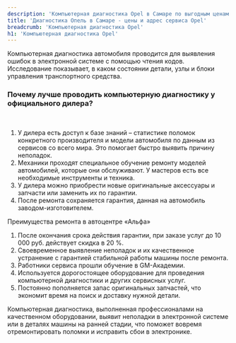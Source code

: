 ```yaml
---
description: 'Компьютерная диагностика Opel в Самаре по выгодным ценам в сертифицированном сервисе Опель.'
title: 'Диагностика Опель в Самаре - цены и адрес сервиса Opel'
breadcrumb: 'Компьютерная диагностика Opel'
h1: 'Компьютерная диагностика Opel'
---
```

<p>
	 Компьютерная диагностика автомобиля проводится для выявления ошибок в электронной системе с помощью чтения кодов. Исследование показывает, в каком состоянии детали, узлы и блоки управления транспортного средства.
</p>
<h3>Почему лучше проводить компьютерную диагностику у официального дилера?</h3>
 <br />
<ol>
	<li>У дилера есть доступ к базе знаний – статистике поломок конкретного производителя и модели автомобиля по данным из сервисов со всего мира. Это помогает быстро выявить причину неполадок.</li>
	<li>Механики проходят специальное обучение ремонту моделей автомобилей, которые они обслуживают. У мастеров есть все необходимые инструменты и техника.</li>
	<li>У дилера можно приобрести новые оригинальные аксессуары и запчасти или заменить их по гарантии.</li>
	<li>После ремонта сохраняется гарантия, данная на автомобиль заводом-изготовителем.</li>
</ol>
<p>
	 Преимущества ремонта в автоцентре «Альфа»
</p>
<ol>
	<li>После окончания срока действия гарантии, при заказе услуг до 10 000 руб. действует скидка в 20 %.</li>
	<li>Своевременное выявление неполадок и их качественное устранение с гарантией стабильной работы машины после ремонта.</li>
	<li>Работники сервиса прошли обучение в GM-Академии.</li>
	<li>Используется дорогостоящее оборудование для проведения компьютерной диагностики и других сервисных услуг.</li>
	<li>Постоянно пополняется запас оригинальных запчастей, что экономит время на поиск и доставку нужной детали.</li>
</ol>
<p>
	 Компьютерная диагностика, выполненная профессионалами на качественном оборудовании, выявит неполадки в электронной системе или в деталях машины на ранней стадии, что поможет вовремя отремонтировать поломки и исправить сбои в электронике.
</p>